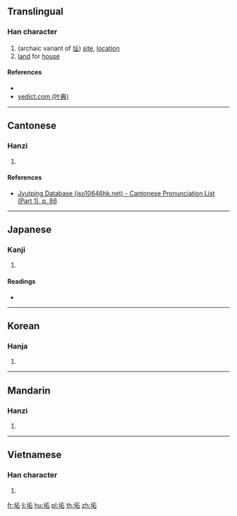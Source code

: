 {{character info/new}}
==Translingual==

===Han character===
{{Han char|rn=32|rad=土|as=05|sn=8|four=|canj=GMR|ids=⿰土石}}

# (archaic variant of [[址]]) [[site]], [[location]]
# [[land]] for [[house]]

====References====
* {{Han ref|kx=0226.190|dkj=04972|dj=0461.310|hdz=10430.020|uh=5767|ud=22375}}
* [http://yedict.com/htm/57/5767.htm yedict.com (叶典)]

----

==Cantonese==

===Hanzi===
{{yue-hanzi|jyut=[[zek3]]|y=jek3}}

# {{defn|lang=yue|sort=土05}}

====References====
* [http://www.iso10646hk.net/jp/document/download.jsp Jyutping Database (iso10646hk.net) - Cantonese Pronunciation List (Part 1), p. 86]

----

==Japanese==

===Kanji===
{{ja-kanji|grade=|rs=土05}}

# {{defn|lang=ja|sort=土05}}

====Readings====
* {{ja-readings|on=[[せき]] (seki), [[しゃう]] (shau)|kun=[[どだい]] (dodai)}}

----

==Korean==

===Hanja===
{{ko-hanja|hangeul=척|rv=cheok|mr=ch'ŏk}}

# {{defn|lang=ko|sort=土05}}

----

==Mandarin==

===Hanzi===
{{cmn-hanzi|pin=[[zhī]] ([[zhi1]])|wg=chih<sup>1</sup>}}

# {{defn|lang=cmn|sort=土05}}

----

==Vietnamese==

===Han character===
{{vi-hantu|[[gạch]]|rs=土05}}

# {{defn|lang=vi|sort=土05}}

[[fr:坧]]
[[li:坧]]
[[hu:坧]]
[[pl:坧]]
[[th:坧]]
[[zh:坧]]